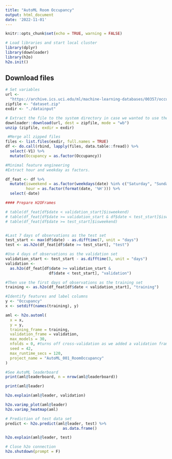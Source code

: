 ```yaml
---
title: "AutoML Room Occupancy"
output: html_document
date: '2022-11-01'
---
```


```r
knitr::opts_chunk$set(echo = TRUE, warning = FALSE)
```

```r
# Load libraries and start local cluster
library(dplyr)
library(downloader)
library(h2o)
h2o.init()

```

## Download files

```r

# Set variables
url <-
  "https://archive.ics.uci.edu/ml/machine-learning-databases/00357/occupancy_data.zip"
zipfile <- "dataset.zip"
exdir <- "./datainput"

# Extract the file to the system directory in case we wanted to use them on H2O Flow web GUi.
downloader::download(url, dest = zipfile, mode = "wb")
unzip (zipfile, exdir = exdir)

 #Merge all zipped files
files <- list.files(exdir, full.names = TRUE)
df <- do.call(rbind, lapply(files, data.table::fread)) %>%
  select(-V1) %>%
  mutate(Occupancy = as.factor(Occupancy))
```

```r
#Minimal feature engineering
#Extract hour and weekday as factors.

df_feat <- df %>%
  mutate(isweekend = as.factor(weekdays(date) %in% c("Saturday", "Sunday")),
         hour = as.factor(format(date, '%H'))) %>%
  select(-date)

#### Prepare H2OFrames

# table(df_feat[df$date < validation_start]$isweekend)
# table(df_feat[df$date >= validation_start & df$date < test_start]$isweekend)
# table(df_feat[df$date >= test_start]$isweekend)


#Last 7 days of observations as the test set
test_start <- max(df$date) - as.difftime(7, unit = "days")
test <- as.h2o(df_feat[df$date >= test_start], "test")

#Use 4 days of observations as the validation set
validation_start <- test_start - as.difftime(3, unit = "days")
validation <-
  as.h2o(df_feat[df$date >= validation_start &
                   df$date < test_start], "validation")

#Then use the first days of observations as the training set
training <- as.h2o(df_feat[df$date < validation_start], "training")

```

```r
#Identify features and label columns
y <- "Occupancy"
x <- setdiff(names(training), y)

aml <- h2o.automl(
  x = x,
  y = y,
  training_frame = training,
  validation_frame = validation,
  max_models = 30,
  nfolds = 0, #turns off cross-validation as we added a validation frame.
  seed = 42, 
  max_runtime_secs = 120,
  project_name = "AutoML_001_RoomOccupancy"
)
```


```r
#See AutoML leaderboard
print(aml@leaderboard, n = nrow(aml@leaderboard))
```

```r
print(aml@leader)
```
```r
h2o.explain(aml@leader, validation)
```

```r
h2o.varimp_plot(aml@leader)
h2o.varimp_heatmap(aml)

```

```r
# Prediction of test data set
predict <- h2o.predict(aml@leader, test) %>%
                         as.data.frame()
```

```r
h2o.explain(aml@leader, test)
```


```r
# Close h2o connection
h2o.shutdown(prompt = F)
```  

